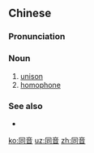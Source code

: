 ==Chinese==
{{zh-forms}}

===Pronunciation===
{{zh-pron
|m=tóngyīn
|c=tung4 jam1
|cat=n
}}

===Noun===
{{zh-noun}}

# [[unison]]
# [[homophone]]

===See also===
* {{zh-l|同音字}}

[[ko:同音]]
[[uz:同音]]
[[zh:同音]]